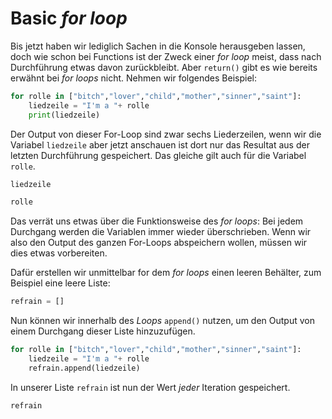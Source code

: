 

# Basic *for loop* {#sec-forloops-2}

Bis jetzt haben wir lediglich Sachen in die Konsole herausgeben lassen, doch wie schon bei Functions ist der Zweck einer *for loop* meist, dass nach Durchführung etwas davon zurückbleibt. Aber `return()` gibt es wie bereits erwähnt bei *for loops* nicht. Nehmen wir folgendes Beispiel:

```python
for rolle in ["bitch","lover","child","mother","sinner","saint"]:
    liedzeile = "I'm a "+ rolle 
    print(liedzeile)
```

Der Output von dieser For-Loop sind zwar sechs Liederzeilen, wenn wir die Variabel `liedzeile` aber jetzt anschauen ist dort nur das Resultat aus der letzten Durchführung gespeichert. Das gleiche gilt auch für die Variabel `rolle`.

```python
liedzeile
```

```python
rolle
```

Das verrät uns etwas über die Funktionsweise des *for loops*: Bei jedem Durchgang werden die Variablen immer wieder überschrieben. Wenn wir also den Output des ganzen For-Loops abspeichern wollen, müssen wir dies etwas vorbereiten.

Dafür erstellen wir unmittelbar for dem *for loops* einen leeren Behälter, zum Beispiel eine leere Liste:

```python
refrain = []
```

Nun können wir innerhalb des *Loops* `append()` nutzen, um den Output von einem Durchgang dieser Liste hinzuzufügen.

```python
for rolle in ["bitch","lover","child","mother","sinner","saint"]:
    liedzeile = "I'm a "+ rolle 
    refrain.append(liedzeile)
```

In unserer Liste `refrain` ist nun der Wert *jeder* Iteration gespeichert.

```python
refrain
```

